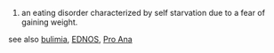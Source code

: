 
<!--
Attention: This page is to be ph34red.

Thank you.
Brought to you by Ph34rness.
-->

#an eating disorder characterized by self starvation due to a fear of gaining weight. 

see also
[[bulimia]],
[[EDNOS]],
[[Pro Ana]]